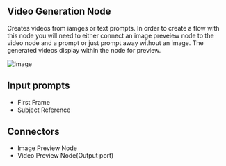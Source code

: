 ## Video Generation Node

Creates videos from iamges or text prompts. In order to create a flow with this node you will need to either connect an image preveiew node to the video node and a prompt or just prompt away without an image. The generated videos display within the node for preview.

![Image](/video-node.png)


## Input prompts

- First Frame 
- Subject Reference

## Connectors

- Image Preview Node
- Video Preview Node(Output port)
